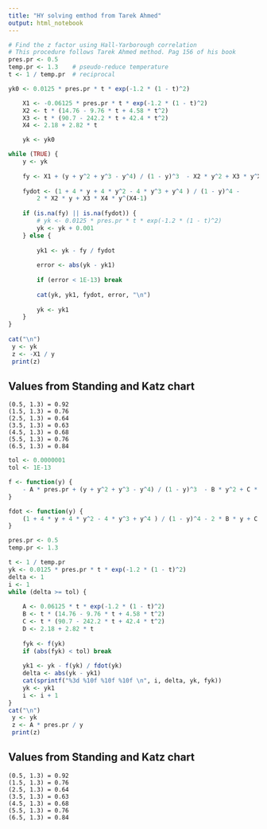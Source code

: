 ```yaml
---
title: "HY solving emthod from Tarek Ahmed"
output: html_notebook
---
```




```r
# Find the z factor using Hall-Yarborough correlation
# This procedure follows Tarek Ahmed method. Pag 156 of his book
pres.pr <- 0.5
temp.pr <- 1.3    # pseudo-reduce temperature
t <- 1 / temp.pr  # reciprocal

yk0 <- 0.0125 * pres.pr * t * exp(-1.2 * (1 - t)^2)

    X1 <- -0.06125 * pres.pr * t * exp(-1.2 * (1 - t)^2)
    X2 <- t * (14.76 - 9.76 * t + 4.58 * t^2)
    X3 <- t * (90.7 - 242.2 * t + 42.4 * t^2)
    X4 <- 2.18 + 2.82 * t

    yk <- yk0

while (TRUE) {       
    y <- yk
    
    fy <- X1 + (y + y^2 + y^3 - y^4) / (1 - y)^3  - X2 * y^2 + X3 * y^X4  
    
    fydot <- (1 + 4 * y + 4 * y^2 - 4 * y^3 + y^4 ) / (1 - y)^4 - 
        2 * X2 * y + X3 * X4 * y^(X4-1)
    
    if (is.na(fy) || is.na(fydot)) {
        # yk <- 0.0125 * pres.pr * t * exp(-1.2 * (1 - t)^2)
        yk <- yk + 0.001
    } else {
    
        yk1 <- yk - fy / fydot
        
        error <- abs(yk - yk1)
        
        if (error < 1E-13) break
        
        cat(yk, yk1, fydot, error, "\n")
        
        yk <- yk1
    }
}
    
cat("\n")   
 y <- yk
 z <- -X1 / y
 print(z)    
```

## Values from Standing and Katz chart


    (0.5, 1.3) = 0.92
    (1.5, 1.3) = 0.76
    (2.5, 1.3) = 0.64
    (3.5, 1.3) = 0.63
    (4.5, 1.3) = 0.68
    (5.5, 1.3) = 0.76
    (6.5, 1.3) = 0.84


```r

tol <- 0.0000001
tol <- 1E-13

f <- function(y) {
    - A * pres.pr + (y + y^2 + y^3 - y^4) / (1 - y)^3  - B * y^2 + C * y^D    
}

fdot <- function(y) {
    (1 + 4 * y + 4 * y^2 - 4 * y^3 + y^4 ) / (1 - y)^4 - 2 * B * y + C * D * y^(D-1)
}

pres.pr <- 0.5
temp.pr <- 1.3

t <- 1 / temp.pr
yk <- 0.0125 * pres.pr * t * exp(-1.2 * (1 - t)^2)
delta <- 1
i <- 1
while (delta >= tol) {
    
    A <- 0.06125 * t * exp(-1.2 * (1 - t)^2)
    B <- t * (14.76 - 9.76 * t + 4.58 * t^2)
    C <- t * (90.7 - 242.2 * t + 42.4 * t^2)
    D <- 2.18 + 2.82 * t
    
    fyk <- f(yk)
    if (abs(fyk) < tol) break
    
    yk1 <- yk - f(yk) / fdot(yk)
    delta <- abs(yk - yk1)
    cat(sprintf("%3d %10f %10f %10f \n", i, delta, yk, fyk))
    yk <- yk1
    i <- i + 1
}    
cat("\n")   
 y <- yk
 z <- A * pres.pr / y
 print(z)
```

## Values from Standing and Katz chart


    (0.5, 1.3) = 0.92
    (1.5, 1.3) = 0.76
    (2.5, 1.3) = 0.64
    (3.5, 1.3) = 0.63
    (4.5, 1.3) = 0.68
    (5.5, 1.3) = 0.76
    (6.5, 1.3) = 0.84
